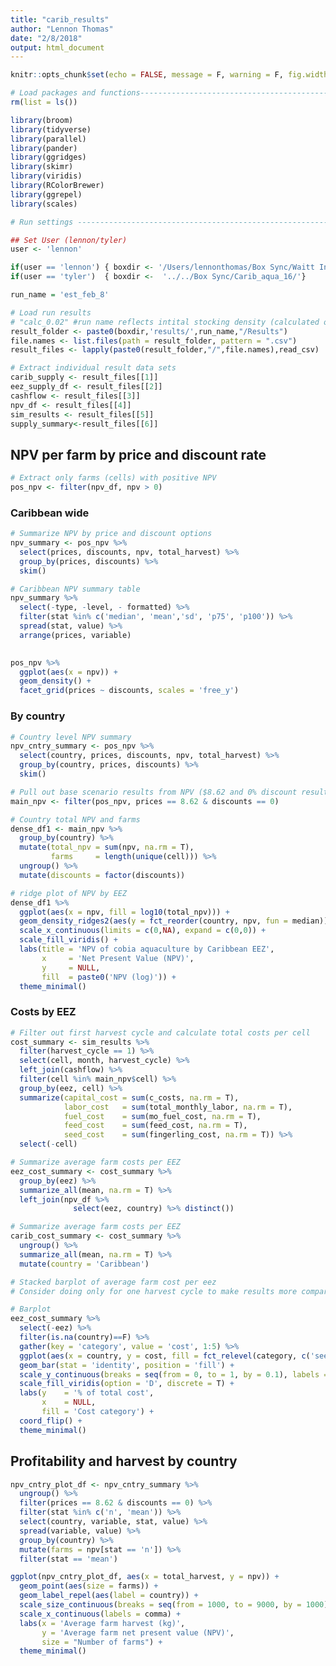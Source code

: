 ```yaml
---
title: "carib_results"
author: "Lennon Thomas"
date: "2/8/2018"
output: html_document
---
```


```r

knitr::opts_chunk$set(echo = FALSE, message = F, warning = F, fig.width = 6.5)
```


```r
# Load packages and functions-----------------------------------------------------------
rm(list = ls())

library(broom)
library(tidyverse)
library(parallel)
library(pander)
library(ggridges)
library(skimr)
library(viridis)
library(RColorBrewer)
library(ggrepel)
library(scales)

# Run settings -------------------------------------------------------------

## Set User (lennon/tyler)
user <- 'lennon'

if(user == 'lennon') { boxdir <- '/Users/lennonthomas/Box Sync/Waitt Institute/Blue Halo 2016/Carib_aqua_16/'}
if(user == 'tyler')  { boxdir <-  '../../Box Sync/Carib_aqua_16/'}

run_name = 'est_feb_8'  

# Load run results 
# "calc_0.02" #run name reflects intital stocking density (calculated or fixed)and feed rates (as % body weight)
result_folder <- paste0(boxdir,'results/',run_name,"/Results")
file.names <- list.files(path = result_folder, pattern = ".csv")
result_files <- lapply(paste0(result_folder,"/",file.names),read_csv)

# Extract individual result data sets
carib_supply <- result_files[[1]]
eez_supply_df <- result_files[[2]]
cashflow <- result_files[[3]]
npv_df <- result_files[[4]]
sim_results <- result_files[[5]]
supply_summary<-result_files[[6]]
```



## NPV per farm by price and discount rate

```r
# Extract only farms (cells) with positive NPV
pos_npv <- filter(npv_df, npv > 0)
```


### Caribbean wide

```r
# Summarize NPV by price and discount options
npv_summary <- pos_npv %>% 
  select(prices, discounts, npv, total_harvest) %>% 
  group_by(prices, discounts) %>% 
  skim()

# Caribbean NPV summary table
npv_summary %>% 
  select(-type, -level, - formatted) %>% 
  filter(stat %in% c('median', 'mean','sd', 'p75', 'p100')) %>% 
  spread(stat, value) %>% 
  arrange(prices, variable)
  
```


```r
pos_npv %>%  
  ggplot(aes(x = npv)) +
  geom_density() +
  facet_grid(prices ~ discounts, scales = 'free_y')
```


### By country

```r
# Country level NPV summary
npv_cntry_summary <- pos_npv %>% 
  select(country, prices, discounts, npv, total_harvest) %>% 
  group_by(country, prices, discounts) %>% 
  skim()
```

```r
# Pull out base scenario results from NPV ($8.62 and 0% discount results)
main_npv <- filter(pos_npv, prices == 8.62 & discounts == 0)
```


```r
# Country total NPV and farms 
dense_df1 <- main_npv %>%
  group_by(country) %>% 
  mutate(total_npv = sum(npv, na.rm = T),
         farms     = length(unique(cell))) %>% 
  ungroup() %>% 
  mutate(discounts = factor(discounts))

# ridge plot of NPV by EEZ
dense_df1 %>% 
  ggplot(aes(x = npv, fill = log10(total_npv))) +
  geom_density_ridges2(aes(y = fct_reorder(country, npv, fun = median)), alpha = 0.8) +
  scale_x_continuous(limits = c(0,NA), expand = c(0,0)) +
  scale_fill_viridis() +
  labs(title = 'NPV of cobia aquaculture by Caribbean EEZ',
       x     = 'Net Present Value (NPV)',
       y     = NULL,
       fill  = paste0('NPV (log)')) +
  theme_minimal()

```

### Costs by EEZ
```r
# Filter out first harvest cycle and calculate total costs per cell
cost_summary <- sim_results %>% 
  filter(harvest_cycle == 1) %>% 
  select(cell, month, harvest_cycle) %>% 
  left_join(cashflow) %>% 
  filter(cell %in% main_npv$cell) %>% 
  group_by(eez, cell) %>% 
  summarize(capital_cost = sum(c_costs, na.rm = T),
            labor_cost   = sum(total_monthly_labor, na.rm = T),
            fuel_cost    = sum(mo_fuel_cost, na.rm = T),
            feed_cost    = sum(feed_cost, na.rm = T),
            seed_cost    = sum(fingerling_cost, na.rm = T)) %>% 
  select(-cell)

# Summarize average farm costs per EEZ
eez_cost_summary <- cost_summary %>% 
  group_by(eez) %>% 
  summarize_all(mean, na.rm = T) %>% 
  left_join(npv_df %>% 
              select(eez, country) %>% distinct())

# Summarize average farm costs per EEZ
carib_cost_summary <- cost_summary %>% 
  ungroup() %>% 
  summarize_all(mean, na.rm = T) %>% 
  mutate(country = 'Caribbean')
```

```r
# Stacked barplot of average farm cost per eez
# Consider doing only for one harvest cycle to make results more comparable to literature estimates (e.g. 70% of op costs)

# Barplot
eez_cost_summary %>% 
  select(-eez) %>% 
  filter(is.na(country)==F) %>% 
  gather(key = 'category', value = 'cost', 1:5) %>% 
  ggplot(aes(x = country, y = cost, fill = fct_relevel(category, c('seed_cost','feed_cost'), after = Inf))) +
  geom_bar(stat = 'identity', position = 'fill') +
  scale_y_continuous(breaks = seq(from = 0, to = 1, by = 0.1), labels = paste0(seq(from = 0, to = 100, by = 10),'%')) +
  scale_fill_viridis(option = 'D', discrete = T) +
  labs(y    = '% of total cost',
       x    = NULL,
       fill = 'Cost category') +
  coord_flip() +
  theme_minimal()
```

## Profitability and harvest by country

```r
npv_cntry_plot_df <- npv_cntry_summary %>% 
  ungroup() %>% 
  filter(prices == 8.62 & discounts == 0) %>% 
  filter(stat %in% c('n', 'mean')) %>% 
  select(country, variable, stat, value) %>% 
  spread(variable, value) %>% 
  group_by(country) %>% 
  mutate(farms = npv[stat == 'n']) %>% 
  filter(stat == 'mean')

ggplot(npv_cntry_plot_df, aes(x = total_harvest, y = npv)) +
  geom_point(aes(size = farms)) +
  geom_label_repel(aes(label = country)) +
  scale_size_continuous(breaks = seq(from = 1000, to = 9000, by = 1000)) +
  scale_x_continuous(labels = comma) +
  labs(x = 'Average farm harvest (kg)',
       y = 'Average farm net present value (NPV)',
       size = "Number of farms") +
  theme_minimal()
```


